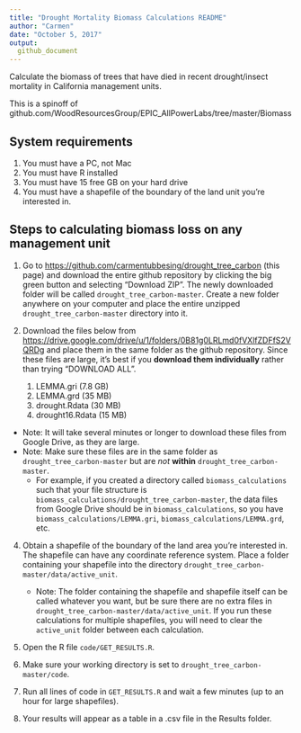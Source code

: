 ```yaml
---
title: "Drought Mortality Biomass Calculations README"
author: "Carmen"
date: "October 5, 2017"
output: 
  github_document
---
```


Calculate the biomass of trees that have died in recent drought/insect mortality in California management units.

This is a spinoff of github.com/WoodResourcesGroup/EPIC_AllPowerLabs/tree/master/Biomass

## System requirements

1. You must have a PC, not Mac
2. You must have R installed
3. You must have 15 free GB on your hard drive 
4. You must have a shapefile of the boundary of the land unit you're interested in.

## Steps to calculating biomass loss on any management unit

1.  Go to <https://github.com/carmentubbesing/drought_tree_carbon> (this page) and download the entire github repository by clicking the big green button and selecting "Download ZIP". The newly downloaded folder will be called `drought_tree_carbon-master`. Create a new folder anywhere on your computer and place the entire unzipped `drought_tree_carbon-master` directory into it. 

2.  Download the files below from <https://drive.google.com/drive/u/1/folders/0B81g0LRLmd0fVXlfZDFfS2VQRDg> and place them in the same folder as the github repository. Since  these files are large, it's best if you **download them individually** rather than trying "DOWNLOAD ALL".
    1.  LEMMA.gri (7.8 GB)
    2.  LEMMA.grd (35 MB)
    3.  drought.Rdata (30 MB)
    4.  drought16.Rdata (15 MB)

-   Note: It will take several minutes or longer to download these files from Google Drive, as they are large.
-   Note: Make sure these files are in the same folder as `drought_tree_carbon-master` but are *not* **within** `drought_tree_carbon-master`. 
    - For example, if you created a directory called `biomass_calculations` such that your file structure is `biomass_calculations/drought_tree_carbon-master`, the data files from Google Drive should be in `biomass_calculations`, so you have `biomass_calculations/LEMMA.gri`, `biomass_calculations/LEMMA.grd`, etc.

4.  Obtain a shapefile of the boundary of the land area you're interested in. The shapefile can have any coordinate reference system. Place a folder containing your shapefile into the directory `drought_tree_carbon-master/data/active_unit`.
    -   Note: The folder containing the shapefile and shapefile itself can be called whatever you want, but be sure there are no extra files in `drought_tree_carbon-master/data/active_unit`. If you run these calculations for multiple shapefiles, you will need to clear the `active_unit` folder between each calculation.

5.  Open the R file `code/GET_RESULTS.R`. 

6.  Make sure your working directory is set to `drought_tree_carbon-master/code`.

7.  Run all lines of code in `GET_RESULTS.R` and wait a few minutes (up to an hour for large shapefiles).

8.  Your results will appear as a table in a .csv file in the Results folder.
